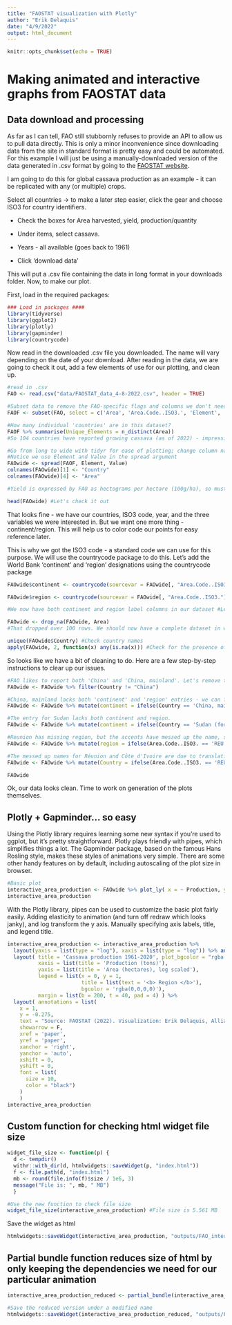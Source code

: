 ```yaml
---
title: "FAOSTAT visualization with Plotly"
author: "Erik Delaquis"
date: "4/9/2022"
output: html_document
---
```


```r
knitr::opts_chunk$set(echo = TRUE)
```

# Making animated and interactive graphs from FAOSTAT data

## Data download and processing

As far as I can tell, FAO still stubbornly refuses to provide an API to allow us to pull data directly. This is only a minor inconvenience since downloading data from the site in standard format is pretty easy and could be automated. For this example I will just be using a manually-downloaded version of the data generated in .csv format by going to the [FAOSTAT website](https://www.fao.org/faostat/en/#data/QCL).

I am going to do this for global cassava production as an example - it can be replicated with any (or multiple) crops.

Select all countries -\> to make a later step easier, click the gear and choose ISO3 for country identifiers.

-   Check the boxes for Area harvested, yield, production/quantity

-   Under items, select cassava.

-   Years - all available (goes back to 1961)

-   Click 'download data'

This will put a .csv file containing the data in long format in your downloads folder. Now, to make our plot.

First, load in the required packages:

```r
### Load in packages ####
library(tidyverse)
library(ggplot2)
library(plotly)
library(gapminder)
library(countrycode)
```

Now read in the downloaded .csv file you downloaded. The name will vary depending on the date of your download. After reading in the data, we are going to check it out, add a few elements of use for our plotting, and clean up.

```r
#read in .csv
FAO <- read.csv("data/FAOSTAT_data_4-8-2022.csv", header = TRUE)

#Subset data to remove the FAO-specific flags and columns we don't need
FAOF <- subset(FAO, select = c('Area', 'Area.Code..ISO3.', 'Element', 'Year', 'Value'))

#How many individual 'countries' are in this dataset?
FAOF %>% summarise(Unique_Elements = n_distinct(Area))
#So 104 countries have reported growing cassava (as of 2022) - impressive

#Go from long to wide with tidyr for ease of plotting; change column name of 'Area' to 'Country'
#Notice we use Element and Value in the spread argument
FAOwide <- spread(FAOF, Element, Value)
colnames(FAOwide)[1] <- "Country"
colnames(FAOwide)[4] <- "Area"

#Yield is expressed by FAO as hectograms per hectare (100g/ha), so must always convert to T/ha FAOwide$Yield <- as.numeric(as.character(FAOwide$Yield)) / 10000

head(FAOwide) #Let's check it out
```

That looks fine - we have our countries, ISO3 code, year, and the three variables we were interested in. But we want one more thing - continent/region. This will help us to color code our points for easy reference later.

This is why we got the ISO3 code - a standard code we can use for this purpose. We will use the countrycode package to do this. Let's add the World Bank 'continent' and 'region' designations using the countrycode package

```r
FAOwide$continent <- countrycode(sourcevar = FAOwide[, "Area.Code..ISO3."], origin = "iso3c", destination = "continent")

FAOwide$region <- countrycode(sourcevar = FAOwide[, "Area.Code..ISO3."], origin = "iso3c", destination = "region")

#We now have both continent and region label columns in our dataset #Let's also drop rows containing NA for Area - they are countries that didn't report any cassava for some periods

FAOwide <- drop_na(FAOwide, Area)
#That dropped over 100 rows. We should now have a complete dataset in wide format #Unfortunately, there are often a few quirks related to the ISO matching (the warning messages above should have tipped us off about the unmatched ISOs), so do a quick check.

unique(FAOwide$Country) #Check country names
apply(FAOwide, 2, function(x) any(is.na(x))) #Check for the presence of NAs by column
```

So looks like we have a bit of cleaning to do. Here are a few step-by-step instructions to clear up our issues.

```r
#FAO likes to report both 'China' and 'China, mainland'. Let's remove that redundancy.
FAOwide <- FAOwide %>% filter(Country != "China")

#China, mainland lacks both 'continent' and 'region' entries - we can fix that. 
FAOwide <- FAOwide %>% mutate(continent = ifelse(Country == 'China, mainland', 'Asia', continent)) %>% mutate(region = ifelse(Country == 'China, mainland', 'East Asia & Pacific', region))

#The entry for Sudan lacks both continent and region. 
FAOwide <- FAOwide %>% mutate(continent = ifelse(Country == 'Sudan (former)', 'Africa', continent)) %>% mutate(region = ifelse(Country == 'Sudan (former)', 'Sub-Saharan Africa', region))

#Reunion has missing region, but the accents have messed up the name, so let's use the ISO code 
FAOwide <- FAOwide %>% mutate(region = ifelse(Area.Code..ISO3. == 'REU', 'Sub-Saharan Africa', region))

#The messed up names for Réunion and Côte d'Ivoire are due to translation of the special characters. We'll just substitute the appropriate accents in. 
FAOwide <- FAOwide %>% mutate(Country = ifelse(Area.Code..ISO3. == 'REU', 'Réunion', Country)) %>% mutate(Country = ifelse(Area.Code..ISO3. == 'CIV', "Côte d'Ivoire", Country))

FAOwide

```

Ok, our data looks clean. Time to work on generation of the plots themselves.

## Plotly + Gapminder... so easy

Using the Plotly library requires learning some new syntax if you're used to ggplot, but it's pretty straightforward. Plotly plays friendly with pipes, which simplifies things a lot. The Gapminder package, based on the famous Hans Rosling style, makes these styles of animations very simple. There are some other handy features on by default, including autoscaling of the plot size in browser.

```r
#Basic plot
interactive_area_production <- FAOwide %>% plot_ly( x = ~ Production, y = ~ Area, size = ~ Yield, color = ~ region, frame = ~ Year, text = ~ Country, hoverinfo = "text", type = 'scatter', mode = 'markers' )
interactive_area_production
```

With the Plotly library, pipes can be used to customize the basic plot fairly easily. Adding elasticity to animation (and turn off redraw which looks janky), and log transform the y axis. Manually specifying axis labels, title, and legend title.

```r
interactive_area_production <- interactive_area_production %>% 
  layout(yaxis = list(type = "log"), xaxis = list(type = "log")) %>% animation_opts(500, easing = "elastic", redraw = FALSE) %>% #the 500 calibrates time between steps in the animation: less=shorter 
  layout( title = 'Cassava production 1961-2020', plot_bgcolor = "rgba(0, 0, 0, 0)", #This means transparent 
          xaxis = list(title = 'Production (tons)'),
          yaxis = list(title = 'Area (hectares), log scaled'),
          legend = list(x = 0, y = 1,
                        title = list(text = '<b> Region </b>'),
                        bgcolor = 'rgba(0,0,0,0)'),
          margin = list(b = 200, t = 40, pad = 4) ) %>%
  layout( annotations = list(
    x = 1,
    y = -0.275,
    text = "Source: FAOSTAT (2022). Visualization: Erik Delaquis, Alliance of Bioversity International and CIAT",
    showarrow = F,
    xref = 'paper',
    yref = 'paper',
    xanchor = 'right',
    yanchor = 'auto',
    xshift = 0,
    yshift = 0,
    font = list(
      size = 10,
      color = "black")
    )
    )
interactive_area_production
```

## Custom function for checking html widget file size

```r
widget_file_size <- function(p) {
  d <- tempdir()
  withr::with_dir(d, htmlwidgets::saveWidget(p, "index.html"))
  f <- file.path(d, "index.html")
  mb <- round(file.info(f)$size / 1e6, 3)
  message("File is: ", mb, " MB")
  }

#Use the new function to check file size 
widget_file_size(interactive_area_production) #File size is 5.561 MB
```

Save the widget as html

```r
htmlwidgets::saveWidget(interactive_area_production, "outputs/FAO_inter.html")
```

## Partial bundle function reduces size of html by only keeping the dependencies we need for our particular animation

```r
interactive_area_production_reduced <- partial_bundle(interactive_area_production) widget_file_size(interactive_area_production_reduced) #File size is 2.11 MB

#Save the reduced version under a modified name
htmlwidgets::saveWidget(interactive_area_production_reduced, "outputs/FAO_inter_reduce.html")
```
